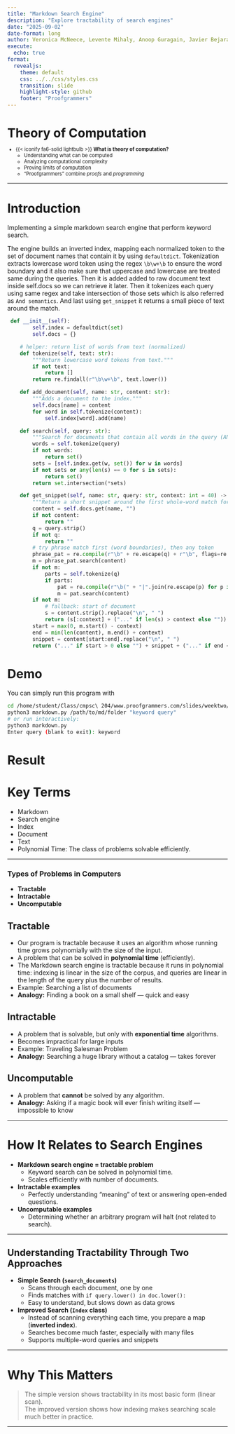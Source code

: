 ```yaml
---
title: "Markdown Search Engine"
description: "Explore tractability of search engines"
date: "2025-09-02"
date-format: long
author: Veronica McNeece, Levente Mihaly, Anoop Guragain, Javier Bejarano
execute:
  echo: true
format:
  revealjs:
    theme: default
    css: ../../css/styles.css
    transition: slide
    highlight-style: github
    footer: "Proofgrammers"
---
```


# Theory of Computation

::: {.fragment style="margin-top: -0.5em; font-size: 0.8em;"} 
- {{< iconify fa6-solid lightbulb >}} **What is theory of computation?**
    - Understanding what can be computed
    - Analyzing computational complexity
    - Proving limits of computation
    - "Proofgrammers" combine *proofs* and *programming*
:::

---

# Introduction

Implementing a simple markdown search engine that perform keyword search.

The engine builds an inverted index, mapping each normalized token to the set of document names that contain it by using `defaultdict`. Tokenization extracts lowercase word token using the regex `\b\w+\b` to ensure the word boundary and it also make sure that uppercase and lowercase are treated same during the queries. Then it is added added to raw document text inside self.docs so we can retrieve it later. Then it tokenizes each query using same regex and take intersection of those sets which is also referred as `And semantics`. And last using `get_snippet` it returns a small piece of text around the match.

```python
 def __init__(self):
        self.index = defaultdict(set)
        self.docs = {}

    # helper: return list of words from text (normalized)
    def tokenize(self, text: str):
        """Return lowercase word tokens from text."""
        if not text:
            return []
        return re.findall(r"\b\w+\b", text.lower())

    def add_document(self, name: str, content: str):
        """Adds a document to the index."""
        self.docs[name] = content
        for word in self.tokenize(content):
            self.index[word].add(name)

    def search(self, query: str):
        """Search for documents that contain all words in the query (AND)."""
        words = self.tokenize(query)
        if not words:
            return set()
        sets = [self.index.get(w, set()) for w in words]
        if not sets or any(len(s) == 0 for s in sets):
            return set()
        return set.intersection(*sets)

    def get_snippet(self, name: str, query: str, context: int = 40) -> str:
        """Return a short snippet around the first whole-word match for any query word/phrase."""
        content = self.docs.get(name, "")
        if not content:
            return ""
        q = query.strip()
        if not q:
            return ""
        # try phrase match first (word boundaries), then any token
        phrase_pat = re.compile(r"\b" + re.escape(q) + r"\b", flags=re.IGNORECASE)
        m = phrase_pat.search(content)
        if not m:
            parts = self.tokenize(q)
            if parts:
                pat = re.compile(r"\b(" + "|".join(re.escape(p) for p in parts) + r")\b", flags=re.IGNORECASE)
                m = pat.search(content)
        if not m:
            # fallback: start of document
            s = content.strip().replace("\n", " ")
            return (s[:context] + ("..." if len(s) > context else ""))
        start = max(0, m.start() - context)
        end = min(len(content), m.end() + context)
        snippet = content[start:end].replace("\n", " ")
        return ("..." if start > 0 else "") + snippet + ("..." if end < len(content) else "")
```

# Demo 

You can simply run this program with 

```bash
cd /home/student/Class/cmpsc\ 204/www.proofgrammers.com/slides/weektwo/teamtwo
python3 markdown.py /path/to/md/folder "keyword query"
# or run interactively:
python3 markdown.py
Enter query (blank to exit): keyword
```

# Result



# Key Terms

 - Markdown
 - Search engine
 - Index
 - Document
 - Text
 - Polynomial Time: The class of problems solvable efficiently.

---

### Types of Problems in Computers

- **Tractable**
- **Intractable**
- **Uncomputable**

## Tractable
- Our program is tractable because it uses an algorithm whose running time grows polynomially with the size of the input. 
- A problem that can be solved in **polynomial time** (efficiently).
- The Markdown search engine is tractable because it runs in polynomial time: indexing is linear in the size of the corpus, and queries are linear in the length of the query plus the number of results.
- Example: Searching a list of documents
- **Analogy:** Finding a book on a small shelf — quick and easy

## Intractable
- A problem that is solvable, but only with **exponential time** algorithms.
- Becomes impractical for large inputs
- Example: Traveling Salesman Problem
- **Analogy:** Searching a huge library without a catalog — takes forever

## Uncomputable
- A problem that **cannot** be solved by any algorithm.
- **Analogy:** Asking if a magic book will ever finish writing itself — impossible to know

---

# How It Relates to Search Engines

- **Markdown search engine = tractable problem**  
  - Keyword search can be solved in polynomial time.  
  - Scales efficiently with number of documents.  

- **Intractable examples**  
  - Perfectly understanding "meaning" of text or answering open-ended questions.  

- **Uncomputable examples**  
  - Determining whether an arbitrary program will halt (not related to search).  

---

## Understanding Tractability Through Two Approaches

- **Simple Search (`search_documents`)**
  - Scans through each document, one by one
  - Finds matches with `if query.lower() in doc.lower():`
  - Easy to understand, but slows down as data grows  

- **Improved Search (`Index` class)**
  - Instead of scanning everything each time, you prepare a map (**inverted index**). 
  - Searches become much faster, especially with many files  
  - Supports multiple-word queries and snippets  

---

# Why This Matters

> The simple version shows tractability in its most basic form (linear scan).  
> The improved version shows how indexing makes searching scale much better in practice.

---